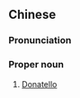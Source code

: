 {{also|多纳特罗}}
==Chinese==
{{zh-forms|s=多纳特罗|gloss=-}}
{{wikipedia|lang=zh}}

===Pronunciation===
{{zh-pron
|m=Duōnàtèluó
|cat=pn
}}

===Proper noun===
{{zh-proper}}

# [[Donatello]] {{gloss|Italian painter; Italian given name}}

{{zh-cat|Individuals}}